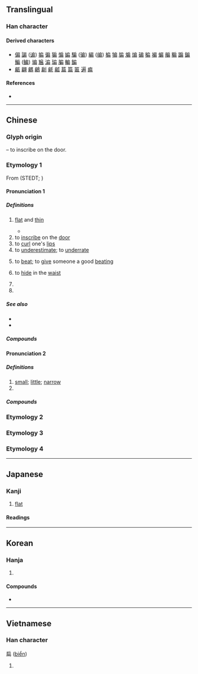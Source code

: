 {{also|碥}}
{{character info}}
==Translingual==
{{ja-forms|扁|扁|扁}}

===Han character===
{{Han char|rn=63|rad=戶|as=05|sn=9|four=30227|canj=HSBT,ISBT,XISBT|ids=⿸戶冊, ⿸户冊, ⿸戸冊}}

====Derived characters====
* [[偏]] [[諞]] ([[谝]]) [[揙]] [[徧]] [[猵]] [[惼]] [[媥]] [[騙]] ([[骗]]) [[編]] ([[编]]) [[楄]] [[犏]] [[牑]] [[斒]] [[煸]] [[碥]] [[稨]] [[褊]] [[蝙]] [[艑]] [[糄]] [[蹁]] [[鍽]] [[鯿]] ([[鳊]]) [[𡎚]] [[㞈]] [[㴜]] [[㻞]] [[䐔]] [[䡢]] [[䭏]]
* [[甂]] [[翩]] [[騗]] [[鶣]] [[㓲]] [[㲢]] [[㼐]] [[萹]] [[篇]] [[匾]] [[遍]] [[㾫]]

====References====
* {{Han ref|kx=0415.220|dkj=11724|dj=0760.090|hdz=32261.110|uh=6241}}

----

==Chinese==
{{zh-forms|alt=𡈯}}

===Glyph origin===
{{Han etym}}
{{Han compound|戶|冊|ls=ic|t1=door|t2=bamboo tablets}} – to inscribe on the door.

===Etymology 1===
From {{inh|zh|sit-pro|*pyar||flat, thin}} (STEDT; {{zh-ref|Schuessler, 2007}})

====Pronunciation 1====
{{zh-pron
|m=biǎn
|m-s=bian3
|c=bin2
|h=pfs=pién
|md=bēng/biēng
|md_note=bēng - vernacular; biēng - literary
|mn=pián/píⁿ/qz,tw,xm:pín/tw,zz:pún
|mn_note=pián - literary; píⁿ/pín/pún - vernacular
|mn-t=biang2/biêng2/bin2
|mn-t_note=biang2/biêng2 - literary (biêng2 - Chaozhou); bin2 - vernacular
|w=2pi
|mc=2+4+3
|oc=1,3+2+4
|ma=Zh-biǎn.oga
|cat=a,v,n,pn
}}

=====Definitions=====
{{zh-hanzi}}

# [[flat]] and [[thin]] {{gloss|like a pancake}}
#: {{zh-x|踩扁|to trample flat}}
#* {{zh-x|呢{ni1}個 枕頭 已經 坐 到 扁 晒。|This pillow has become flat from constant use.|C}}
# to [[inscribe]] on the [[door]]
# to [[curl]] one's [[lip]]s
# to [[underestimate]]; to [[underrate]]
# {{lb|zh|dialectal}} to [[beat]]; to [[give]] someone a good [[beating]]
# {{lb|zh|dialectal}} to [[hide]] in the [[waist]]
# {{zh-original|匾|[[horizontal]] [[inscribed]] [[board]]; [[tablet]]; [[signboard]]}}
# {{surname|zh}}

=====See also=====
* {{zh-l|薄}}
* {{zh-l|平|flat; smooth; level}}

=====Compounds=====
{{zh-der|fold=1|山扁豆|倒扁兒|扁額|扁食|扁桃|扁毛畜生|扁豆|扁鑽|看扁|扁簪|揍扁|扁蒲|扁平|扁擔|扁魚|扁桃腺|扁平足|扁擔戲|扁塌臉|扁銼|扁鵲|扁底舟|扁擔飯|扁柏|扁挑|扁鼓|扁桃腺炎|馬扁兒|馬扁|針線扁|輪扁|輪扁斲輪|野毛扁豆}}

====Pronunciation 2====
{{zh-pron
|m=piān
|c=pin1
|mn=ml:phian
|w=1phi
|mc=1
|oc=n,1
|cat=a
}}

=====Definitions=====
{{zh-hanzi}}

# [[small]]; [[little]]; [[narrow]]
# {{zh-alt-form|偏|[[out of the way|out-of-the-way]]; [[remote]]; [[one-sided]]}}

=====Compounds=====
{{zh-der|fold=1|扁舟}}

===Etymology 2===
{{zh-see|萹|ss}}

===Etymology 3===
{{zh-see|藊|ss}}

===Etymology 4===
{{zh-see|稨|ss}}
{{zh-cat|Elementary}}

----

==Japanese==

===Kanji===
{{ja-kanji|grade=|rs=戶05}}

# [[flat]] {{qualifier|adjective}}

====Readings====
{{ja-readings
|goon=へん
|kanon=へん
|kun=ひら-たい
}}

----

==Korean==

===Hanja===
{{ko-hanja|작다|작을|편}}

# {{hanja form of|편|[[small]]; [[flat]]}}

====Compounds====
* {{ko-l|편평|being [[wide]] and [[flat]]|扁平}}

----

==Vietnamese==

===Han character===
扁 ([[biển]])

# {{rfdef|vi|sort=戶05}}